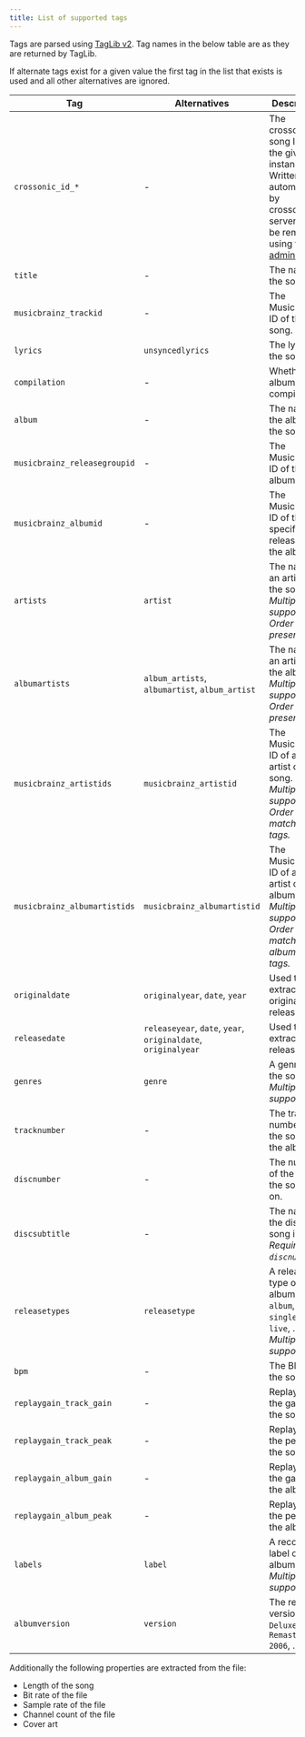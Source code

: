 ```yaml
---
title: List of supported tags
---
```


Tags are parsed using [TagLib v2](https://taglib.org/). Tag names in the below table are as they are returned by TagLib.

If alternate tags exist for a given value the first tag in the list that exists is used and all other alternatives are ignored.

| Tag | Alternatives | Description |
| --- | --- | --- |
| `crossonic_id_*` | - | The crossonic song ID for the given instance. Written automatically by crossonic-server. Can be removed using the [admin CLI](/server/admin#remove-crossonic_id-tags). |
| `title` | - | The name of the song. |
| `musicbrainz_trackid` | - | The MusicBrainz ID of the song. |
| `lyrics` | `unsyncedlyrics` | The lyrics of the song. |
| `compilation` | - | Whether the album is a compilation. |
| `album` | - | The name of the album of the song. |
| `musicbrainz_releasegroupid` | - | The MusicBrainz ID of the album. |
| `musicbrainz_albumid` | - | The MusicBrainz ID of the specific release of the album. |
| `artists` | `artist` | The name of an artist of the song. *Multiple tags supported. Order is preserved.* |
| `albumartists` | `album_artists`, `albumartist`, `album_artist` | The name of an artist of the album. *Multiple tags supported. Order is preserved.* |
| `musicbrainz_artistids` | `musicbrainz_artistid` | The MusicBrainz ID of an artist of the song. *Multiple tags supported. Order should match artist tags.* |
| `musicbrainz_albumartistids` | `musicbrainz_albumartistid` | The MusicBrainz ID of an artist of the album. *Multiple tags supported. Order should match albumartist tags.* |
| `originaldate` | `originalyear`, `date`, `year` | Used to extract the original release date. |
| `releasedate` | `releaseyear`, `date`, `year`, `originaldate`, `originalyear` | Used to extract the release date. |
| `genres` | `genre` | A genre of the song. *Multiple tags supported.* |
| `tracknumber` | - | The track number of the song on the album. |
| `discnumber` | - | The number of the disc the song is on. |
| `discsubtitle` | - | The name of the disc the song is on. *Requires `discnumber`.* |
| `releasetypes` | `releasetype` | A release type of the album, e.g. `album`, `single`, `ep`, `live`, …. *Multiple tags supported.* |
| `bpm` | - | The BPM of the song. |
| `replaygain_track_gain` | - | ReplayGain: the gain of the song. |
| `replaygain_track_peak` | - | ReplayGain: the peak of the song. |
| `replaygain_album_gain` | - | ReplayGain: the gain of the album. |
| `replaygain_album_peak` | - | ReplayGain: the peak of the album. |
| `labels` | `label` | A record label of the album. *Multiple tags supported.* |
| `albumversion` | `version` | The release version (e.g. `Deluxe`, `Remastered 2006`, …) |

Additionally the following properties are extracted from the file:
- Length of the song
- Bit rate of the file
- Sample rate of the file
- Channel count of the file
- Cover art